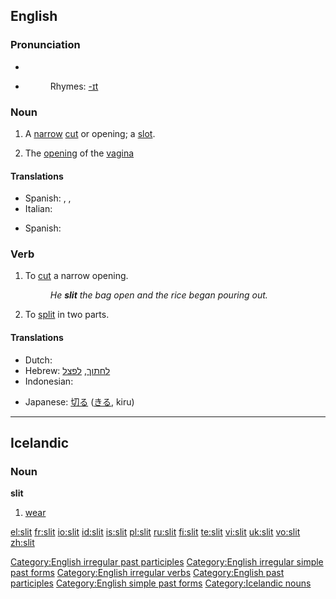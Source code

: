 {{wikipedia}}
==English==

===Pronunciation===
*{{IPA|/'slɪt/}}
*{{audio|en-us-slit.ogg|Audio (US)}}
*:Rhymes: [[Rhymes:English:-ɪt|-ɪt]]

===Noun===
{{en-noun}}

# A [[narrow]] [[cut]] or opening; a [[slot]].
# {{context|vulgar|slang}} The [[opening]] of the [[vagina]]

====Translations====
{{trans-top|# A narrow cut or opening; a slot}}
* Spanish: {{t|es|ranura|f}}, {{t+|es|abertura|f}}, {{t|es|rendija|f}}
* Italian: {{t-|it|fessura|f}}
{{trans-bottom}}

{{trans-top|(vulgar,slang) The opening of the vagina}}
* Spanish: {{t+|es|raja}}
{{trans-bottom}}

===Verb===
{{en-verb|slits|slitting|slit|'''[[slit]]''' or '''[[slitten]]'''}}

# To [[cut]] a narrow opening.
#:''He '''slit''' the bag open and the rice began pouring out.''
# To [[split]] in two parts.

====Translations====
{{trans-top|to split into two parts}}
* Dutch: {{t+|nl|splijten}}
* Hebrew: [[לחתוך]], [[לפצל]]
* Indonesian: {{t-|id|iris|alt=mengiris|xs=Indonesian}}
{{trans-mid}}
* Japanese: [[切る]] ([[きる]], kiru)
{{trans-bottom}}

[[Category:English irregular past participles]]
[[Category:English irregular simple past forms]]
[[Category:English irregular verbs]]
[[Category:English past participles]]
[[Category:English simple past forms]]

----

==Icelandic==

===Noun===
'''slit'''

# [[wear]]

[[Category:Icelandic nouns]]

[[el:slit]]
[[fr:slit]]
[[io:slit]]
[[id:slit]]
[[is:slit]]
[[pl:slit]]
[[ru:slit]]
[[fi:slit]]
[[te:slit]]
[[vi:slit]]
[[uk:slit]]
[[vo:slit]]
[[zh:slit]]